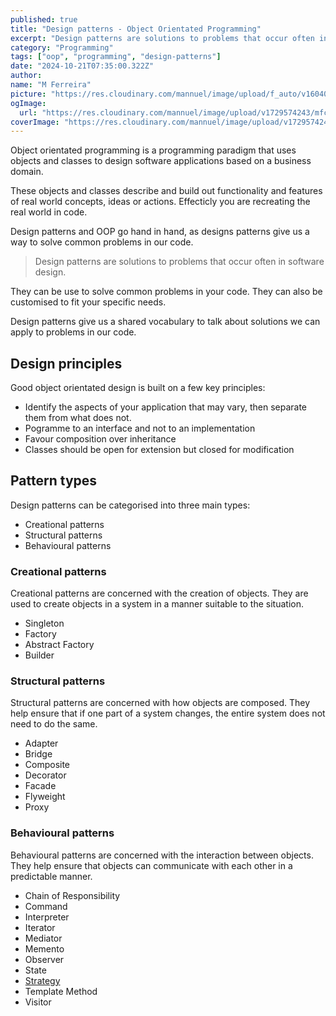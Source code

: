 ```yaml
---
published: true
title: "Design patterns - Object Orientated Programming"
excerpt: "Design patterns are solutions to problems that occur often in software design."
category: "Programming"
tags: ["oop", "programming", "design-patterns"]
date: "2024-10-21T07:35:00.322Z"
author:
name: "M Ferreira"
picture: "https://res.cloudinary.com/mannuel/image/upload/f_auto/v1604067445/images/mee.jpg"
ogImage:
  url: "https://res.cloudinary.com/mannuel/image/upload/v1729574243/mfcom/tjmzxcxyunk1xinezghw.png"
coverImage: "https://res.cloudinary.com/mannuel/image/upload/v1729574243/mfcom/tjmzxcxyunk1xinezghw.png"
---
```


Object orientated programming is a programming paradigm that uses objects and classes to design software applications based on a business domain.

These objects and classes describe and build out functionality and features of real world concepts, ideas or actions. Effecticly you are recreating the real world in code.

Design patterns and OOP go hand in hand, as designs patterns give us a way to solve common problems in our code.

> Design patterns are solutions to problems that occur often in software design.

They can be use to solve common problems in your code. They can also be customised to fit your specific needs.

Design patterns give us a shared vocabulary to talk about solutions we can apply to problems in our code.

## Design principles

Good object orientated design is built on a few key principles:

- Identify the aspects of your application that may vary, then separate them from what does not.
- Pogramme to an interface and not to an implementation
- Favour composition over inheritance
- Classes should be open for extension but closed for modification

## Pattern types

Design patterns can be categorised into three main types:

- Creational patterns
- Structural patterns
- Behavioural patterns

### Creational patterns

Creational patterns are concerned with the creation of objects. They are used to create objects in a system in a manner suitable to the situation.

- Singleton
- Factory
- Abstract Factory
- Builder

### Structural patterns

Structural patterns are concerned with how objects are composed. They help ensure that if one part of a system changes, the entire system does not need to do the same.

- Adapter
- Bridge
- Composite
- Decorator
- Facade
- Flyweight
- Proxy

### Behavioural patterns

Behavioural patterns are concerned with the interaction between objects. They help ensure that objects can communicate with each other in a predictable manner.

- Chain of Responsibility
- Command
- Interpreter
- Iterator
- Mediator
- Memento
- Observer
- State
- [Strategy](/posts/object-orientated-programming-strategy-pattern)
- Template Method
- Visitor

